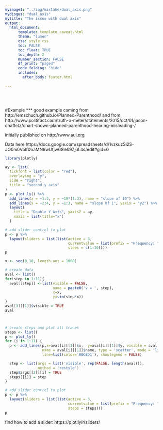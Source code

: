 ```yaml
---
myimage1: "../img/mistake/dual_axis.png"
mydisqus: "dual_axis"
mytitle: "The issue with dual axis"
output:
  html_document:
      template: template_caveat.html
      theme: "lumen"
      css: style.css
      toc: FALSE
      toc_float: TRUE
      toc_depth: 2
      number_section: FALSE
      df_print: "paged"
      code_folding: "hide"
      includes: 
        after_body: footer.html
 
---
```


<br><br>
<div class="mycontent">


#Example
***
 good example coming from
 http://emschuch.github.io/Planned-Parenthood/
 and from
 http://www.politifact.com/truth-o-meter/statements/2015/oct/01/jason-chaffetz/chart-shown-planned-parenthood-hearing-misleading-/
 
 initially published on http://www.aul.org
 
 
 Data here
 https://docs.google.com/spreadsheets/d/1vzkuzSi2S-JO0m0VolflzxaMN9wUfjw6Slek97_6L4s/edit#gid=0





```r
library(plotly)

ay <- list(
  tickfont = list(color = "red"),
  overlaying = "y",
  side = "right",
  title = "second y axis"
)
p <- plot_ly() %>%
  add_lines(x = ~1:3, y = ~10*(1:3), name = "slope of 10") %>%
  add_lines(x = ~2:4, y = ~1:3, name = "slope of 1", yaxis = "y2") %>%
  layout(
    title = "Double Y Axis", yaxis2 = ay,
    xaxis = list(title="x")
  )

# add slider control to plot
p <- p %>%
  layout(sliders = list(list(active = 3,
                             currentvalue = list(prefix = "Frequency: "),
                             steps = c(1:10))))
p
```

```r
x <- seq(0,10, length.out = 1000)

# create data
aval <- list()
for(step in 1:11){
  aval[[step]] <-list(visible = FALSE,
                      name = paste0('v = ', step),
                      x=x,
                      y=sin(step*x))
}
aval[3][[1]]$visible = TRUE
aval



# create steps and plot all traces
steps <- list()
p <- plot_ly()
for (i in 1:11) {
  p <- add_lines(p,x=aval[i][[1]]$x,  y=aval[i][[1]]$y, visible = aval[i][[1]]$visible, 
                 name = aval[i][[1]]$name, type = 'scatter', mode = 'lines', hoverinfo = 'name', 
                 line=list(color='00CED1'), showlegend = FALSE)

  step <- list(args = list('visible', rep(FALSE, length(aval))),
               method = 'restyle')
  step$args[[2]][i] = TRUE  
  steps[[i]] = step 
}  

# add slider control to plot
p <- p %>%
  layout(sliders = list(list(active = 3,
                             currentvalue = list(prefix = "Frequency: "),
                             steps = steps)))
p
```



find how to add a slider:
https://plot.ly/r/sliders/




</div>














